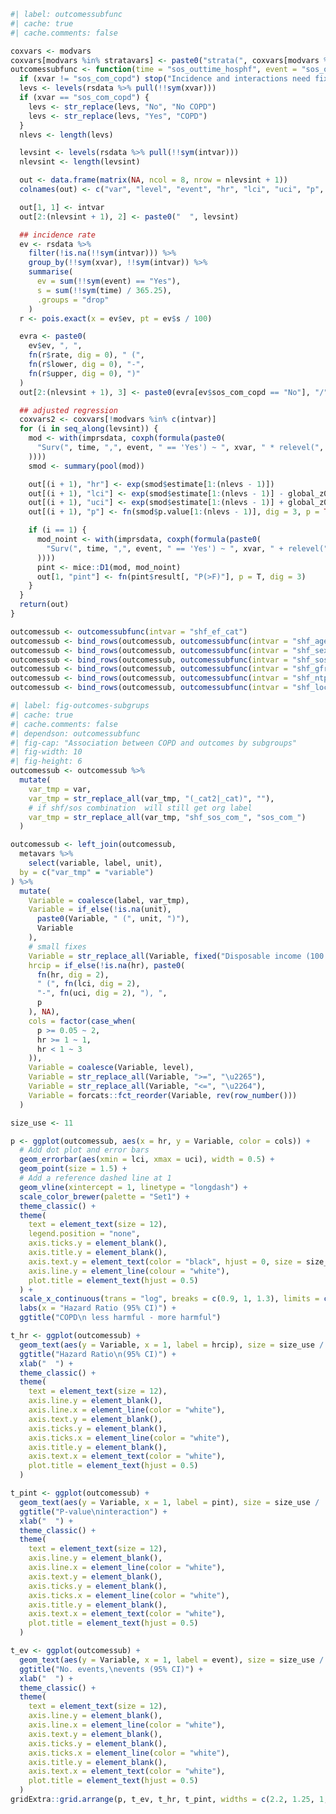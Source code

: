 ```r
#| label: outcomessubfunc
#| cache: true
#| cache.comments: false

coxvars <- modvars
coxvars[modvars %in% stratavars] <- paste0("strata(", coxvars[modvars %in% stratavars], ")")
outcomessubfunc <- function(time = "sos_outtime_hosphf", event = "sos_out_deathcvhosphf", xvar = "sos_com_copd", intvar) {
  if (xvar != "sos_com_copd") stop("Incidence and interactions need fix")
  levs <- levels(rsdata %>% pull(!!sym(xvar)))
  if (xvar == "sos_com_copd") {
    levs <- str_replace(levs, "No", "No COPD")
    levs <- str_replace(levs, "Yes", "COPD")
  }
  nlevs <- length(levs)

  levsint <- levels(rsdata %>% pull(!!sym(intvar)))
  nlevsint <- length(levsint)

  out <- data.frame(matrix(NA, ncol = 8, nrow = nlevsint + 1))
  colnames(out) <- c("var", "level", "event", "hr", "lci", "uci", "p", "pint")

  out[1, 1] <- intvar
  out[2:(nlevsint + 1), 2] <- paste0("  ", levsint)

  ## incidence rate
  ev <- rsdata %>%
    filter(!is.na(!!sym(intvar))) %>%
    group_by(!!sym(xvar), !!sym(intvar)) %>%
    summarise(
      ev = sum(!!sym(event) == "Yes"),
      s = sum(!!sym(time) / 365.25),
      .groups = "drop"
    )
  r <- pois.exact(x = ev$ev, pt = ev$s / 100)

  evra <- paste0(
    ev$ev, ", ",
    fn(r$rate, dig = 0), " (",
    fn(r$lower, dig = 0), "-",
    fn(r$upper, dig = 0), ")"
  )
  out[2:(nlevsint + 1), 3] <- paste0(evra[ev$sos_com_copd == "No"], "/", evra[ev$sos_com_copd == "Yes"])

  ## adjusted regression
  coxvars2 <- coxvars[!modvars %in% c(intvar)]
  for (i in seq_along(levsint)) {
    mod <- with(imprsdata, coxph(formula(paste0(
      "Surv(", time, ",", event, " == 'Yes') ~ ", xvar, " * relevel(", intvar, ", ref = '", levsint[i], "') +", paste(coxvars2, collapse = " + ")
    ))))
    smod <- summary(pool(mod))

    out[(i + 1), "hr"] <- exp(smod$estimate[1:(nlevs - 1)])
    out[(i + 1), "lci"] <- exp(smod$estimate[1:(nlevs - 1)] - global_z05 * smod$std.error[1:(nlevs - 1)])
    out[(i + 1), "uci"] <- exp(smod$estimate[1:(nlevs - 1)] + global_z05 * smod$std.error[1:(nlevs - 1)])
    out[(i + 1), "p"] <- fn(smod$p.value[1:(nlevs - 1)], dig = 3, p = TRUE)

    if (i == 1) {
      mod_noint <- with(imprsdata, coxph(formula(paste0(
        "Surv(", time, ",", event, " == 'Yes') ~ ", xvar, " + relevel(", intvar, ", ref = '", levsint[i], "') +", paste(coxvars2, collapse = " + ")
      ))))
      pint <- mice::D1(mod, mod_noint)
      out[1, "pint"] <- fn(pint$result[, "P(>F)"], p = T, dig = 3)
    }
  }
  return(out)
}

outcomessub <- outcomessubfunc(intvar = "shf_ef_cat")
outcomessub <- bind_rows(outcomessub, outcomessubfunc(intvar = "shf_age_cat"))
outcomessub <- bind_rows(outcomessub, outcomessubfunc(intvar = "shf_sex"))
outcomessub <- bind_rows(outcomessub, outcomessubfunc(intvar = "shf_sos_com_diabetes"))
outcomessub <- bind_rows(outcomessub, outcomessubfunc(intvar = "shf_gfrckdepi_cat"))
outcomessub <- bind_rows(outcomessub, outcomessubfunc(intvar = "shf_ntprobnp_cat"))
outcomessub <- bind_rows(outcomessub, outcomessubfunc(intvar = "shf_location"))
```

```r
#| label: fig-outcomes-subgrups
#| cache: true
#| cache.comments: false
#| dependson: outcomessubfunc
#| fig-cap: "Association between COPD and outcomes by subgroups"
#| fig-width: 10
#| fig-height: 6
outcomessub <- outcomessub %>%
  mutate(
    var_tmp = var,
    var_tmp = str_replace_all(var_tmp, "(_cat2|_cat)", ""),
    # if shf/sos combination  will still get org label
    var_tmp = str_replace_all(var_tmp, "shf_sos_com_", "sos_com_")
  )

outcomessub <- left_join(outcomessub,
  metavars %>%
    select(variable, label, unit),
  by = c("var_tmp" = "variable")
) %>%
  mutate(
    Variable = coalesce(label, var_tmp),
    Variable = if_else(!is.na(unit),
      paste0(Variable, " (", unit, ")"),
      Variable
    ),
    # small fixes
    Variable = str_replace_all(Variable, fixed("Disposable income (100 SEK)"), "Income"),
    hrcip = if_else(!is.na(hr), paste0(
      fn(hr, dig = 2),
      " (", fn(lci, dig = 2),
      "-", fn(uci, dig = 2), "), ",
      p
    ), NA),
    cols = factor(case_when(
      p >= 0.05 ~ 2,
      hr >= 1 ~ 1,
      hr < 1 ~ 3
    )),
    Variable = coalesce(Variable, level),
    Variable = str_replace_all(Variable, ">=", "\u2265"),
    Variable = str_replace_all(Variable, "<=", "\u2264"),
    Variable = forcats::fct_reorder(Variable, rev(row_number()))
  )

size_use <- 11

p <- ggplot(outcomessub, aes(x = hr, y = Variable, color = cols)) +
  # Add dot plot and error bars
  geom_errorbar(aes(xmin = lci, xmax = uci), width = 0.5) +
  geom_point(size = 1.5) +
  # Add a reference dashed line at 1
  geom_vline(xintercept = 1, linetype = "longdash") +
  scale_color_brewer(palette = "Set1") +
  theme_classic() +
  theme(
    text = element_text(size = 12),
    legend.position = "none",
    axis.ticks.y = element_blank(),
    axis.title.y = element_blank(),
    axis.text.y = element_text(color = "black", hjust = 0, size = size_use),
    axis.line.y = element_line(colour = "white"),
    plot.title = element_text(hjust = 0.5)
  ) +
  scale_x_continuous(trans = "log", breaks = c(0.9, 1, 1.3), limits = c(0.9, 1.3)) +
  labs(x = "Hazard Ratio (95% CI)") +
  ggtitle("COPD\n less harmful - more harmful")

t_hr <- ggplot(outcomessub) +
  geom_text(aes(y = Variable, x = 1, label = hrcip), size = size_use / .pt) +
  ggtitle("Hazard Ratio\n(95% CI)") +
  xlab("  ") +
  theme_classic() +
  theme(
    text = element_text(size = 12),
    axis.line.y = element_blank(),
    axis.line.x = element_line(color = "white"),
    axis.text.y = element_blank(),
    axis.ticks.y = element_blank(),
    axis.ticks.x = element_line(color = "white"),
    axis.title.y = element_blank(),
    axis.text.x = element_text(color = "white"),
    plot.title = element_text(hjust = 0.5)
  )

t_pint <- ggplot(outcomessub) +
  geom_text(aes(y = Variable, x = 1, label = pint), size = size_use / .pt) +
  ggtitle("P-value\ninteraction") +
  xlab("  ") +
  theme_classic() +
  theme(
    text = element_text(size = 12),
    axis.line.y = element_blank(),
    axis.line.x = element_line(color = "white"),
    axis.text.y = element_blank(),
    axis.ticks.y = element_blank(),
    axis.ticks.x = element_line(color = "white"),
    axis.title.y = element_blank(),
    axis.text.x = element_text(color = "white"),
    plot.title = element_text(hjust = 0.5)
  )

t_ev <- ggplot(outcomessub) +
  geom_text(aes(y = Variable, x = 1, label = event), size = size_use / .pt) +
  ggtitle("No. events,\nevents (95% CI)") +
  xlab("  ") +
  theme_classic() +
  theme(
    text = element_text(size = 12),
    axis.line.y = element_blank(),
    axis.line.x = element_line(color = "white"),
    axis.text.y = element_blank(),
    axis.ticks.y = element_blank(),
    axis.ticks.x = element_line(color = "white"),
    axis.title.y = element_blank(),
    axis.text.x = element_text(color = "white"),
    plot.title = element_text(hjust = 0.5)
  )
gridExtra::grid.arrange(p, t_ev, t_hr, t_pint, widths = c(2.2, 1.25, 1, 0.5))
```

